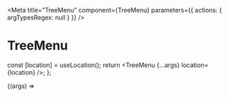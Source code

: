 

<Meta
  title="TreeMenu"
  component={TreeMenu}
  parameters={{ actions: { argTypesRegex: null } }}
/>

# TreeMenu

  const [location] = useLocation();
  return <TreeMenu {...args} location={location} />;
};

<Canvas>
  <Story
    name="Default"
    args={{
      items: [
        { label: "Hem", url: "/" },
        {
          label: "Nyhetsarkiv",
          url: "/nyheter",
          children: [
            { label: "2020", url: "/nyheter/2020" },
            { label: "Mars", url: "/nyheter/mars" },
            {
              label: "Badhuset stängt från och med idag",
              url: "/nyheter/badhuset-stangt",
            },
          ],
        },
        { label: "2020", url: "/nyheter/2020" },
        { label: "Mars", url: "/nyheter/mars" },
        {
          label: "Badhuset stängt från och med idag",
          url: "/nyheter/badhuset-stangt",
        },
      ],
    }}
  >
    {(args) => <Template {...args} />}
  </Story>
</Canvas>

